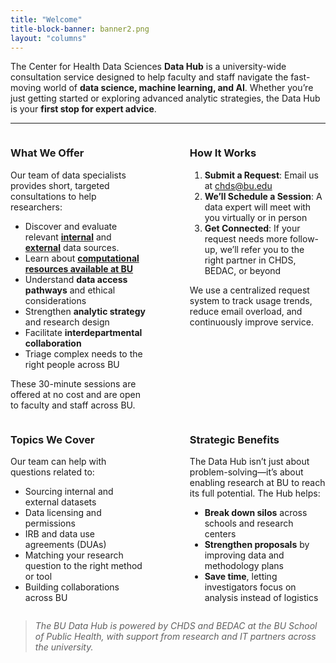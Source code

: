 ```yaml
---
title: "Welcome"
title-block-banner: banner2.png
layout: "columns"
---
```


The Center for Health Data Sciences **Data Hub** is a university-wide consultation service designed to help faculty and staff navigate the fast-moving world of **data science, machine learning, and AI**. Whether you're just getting started or exploring advanced analytic strategies, the Data Hub is your **first stop for expert advice**.

---
:::: {.columns}

::: {.column width="47%"}
###  What We Offer {  .unnumbered} 

Our team of data specialists provides short, targeted consultations to help researchers:

- Discover and evaluate relevant [**internal**](data_sources.qmd) and [**external**](data_external.qmd) data sources.
- Learn about [**computational resources available at BU**](data_infrastructure.qmd)
- Understand **data access pathways** and ethical considerations
- Strengthen **analytic strategy** and research design
- Facilitate **interdepartmental collaboration**
- Triage complex needs to the right people across BU

These 30-minute sessions are offered at no cost and are open to faculty and staff across BU.
:::

::: {.column width="6%"}
:::

::: {.column width="47%"}
### How It Works

1. **Submit a Request**: Email us at [chds@bu.edu](mailto:chds@bu.edu)
2. **We’ll Schedule a Session**: A data expert will meet with you virtually or in person
3. **Get Connected**: If your request needs more follow-up, we’ll refer you to the right partner in CHDS, BEDAC, or beyond

We use a centralized request system to track usage trends, reduce email overload, and continuously improve service.
:::
::::


:::: {.columns}

::: {.column width="47%"}
### Topics We Cover

Our team can help with questions related to:

- Sourcing internal and external datasets
- Data licensing and permissions
- IRB and data use agreements (DUAs)
- Matching your research question to the right method or tool
- Building collaborations across BU
:::

::: {.column width="6%"}
:::

::: {.column width="47%"}


### Strategic Benefits

The Data Hub isn’t just about problem-solving—it’s about enabling research at BU to reach its full potential. The Hub helps:

- **Break down silos** across schools and research centers
- **Strengthen proposals** by improving data and methodology plans
- **Save time**, letting investigators focus on analysis instead of logistics
:::
::::

> _The BU Data Hub is powered by CHDS and BEDAC at the BU School of Public Health, with support from research and IT partners across the university._

